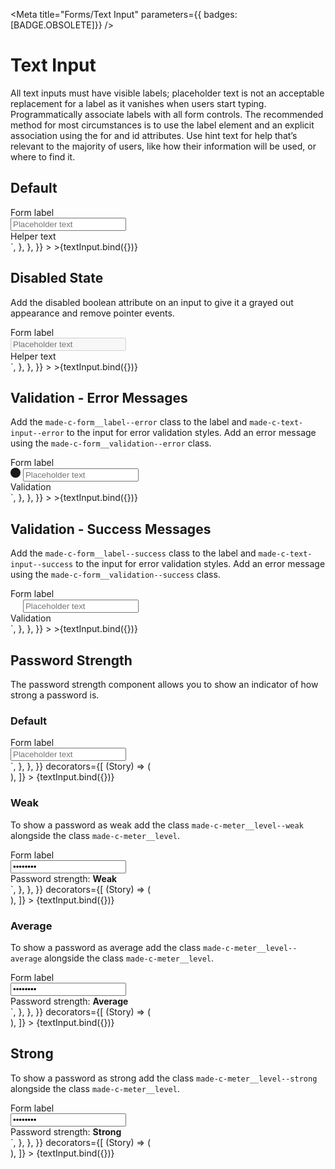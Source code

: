 
<Meta
  title="Forms/Text Input"
  parameters={{ badges: [BADGE.OBSOLETE]}}
/>


# Text Input

All text inputs must have visible labels; placeholder text is not an acceptable replacement for a label as it vanishes when users start typing. Programmatically associate labels with all form controls. The recommended method for most circumstances is to use the label element and an explicit association using the for and id attributes. Use hint text for help that’s relevant to the majority of users, like how their information will be used, or where to find it.

## Default

<Canvas>
  <Story
    name="Default"
    argTypes={{
      label: {
        name: "Label",
      },
      placeholder: {
        name: "Placeholder",
      },
      helperText: {
        name: "Helper Text",
      },
      validationText: {
        name: "Validation Text",
      },
      state: {
        name: "State",
        control: {
          type: "radio",
          options: ["default", "disabled", "error", "success"],
        },
      },
    }}
    args={{
      name: "default",
      label: "Form label",
      value: "",
      placeholder: "Placeholder text",
      helperText: "Helper text",
      validationText: "Validation",
      state: "default",
    }}
    parameters={{
      controls: {
        exclude: ["name", "value"],
      },
      docs: {
        source: {
          code: `
<div class="made-c-form__element">
  <label for="default" class="made-c-form__label">
    Form label
  </label>
  <div class="made-c-text-input__wrapper">
    <input type="text" id="default" name="default" class="made-c-text-input" placeholder="Placeholder text" />
  </div>
  <div class="made-c-form__hint">Helper text</div>
</div>`,
        },
      },
    }}
  >
    >{textInput.bind({})}
  </Story>
</Canvas>

## Disabled State

Add the disabled boolean attribute on an input to give it a grayed out appearance and remove pointer events.

<Canvas>
  <Story
    name="Disabled State"
    argTypes={{
      label: {
        name: "Label",
      },
      placeholder: {
        name: "Placeholder",
      },
      helperText: {
        name: "Helper Text",
      },
      validationText: {
        name: "Validation Text",
      },
      state: {
        name: "State",
        control: {
          type: "radio",
          options: ["default", "disabled", "error", "success"],
        },
      },
    }}
    args={{
      name: "disabled-state",
      label: "Form label",
      value: "",
      placeholder: "Placeholder text",
      helperText: "Helper text",
      validationText: "Validation",
      state: "disabled",
    }}
    parameters={{
      controls: {
        exclude: ["name", "value"],
      },
      docs: {
        source: {
          code: `
<div class="made-c-form__element">
  <label for="disabled-state" class="made-c-form__label">
    Form label
  </label>
  <div class="made-c-text-input__wrapper">
    <input type="text" id="exampleFormElementInput2" name="disabled-state" class="made-c-text-input" placeholder="Placeholder text" aria-disabled="true" disabled/>
  </div>
  <div class="made-c-form__hint">Helper text</div>
</div>`,
        },
      },
    }}
  >
    >{textInput.bind({})}
  </Story>
</Canvas>

## Validation - Error Messages

Add the `made-c-form__label--error` class to the label and `made-c-text-input--error` to the input for error validation styles.
Add an error message using the `made-c-form__validation--error` class.

<Canvas>
  <Story
    name="Error State"
    argTypes={{
      label: {
        name: "Label",
      },
      placeholder: {
        name: "Placeholder",
      },
      helperText: {
        name: "Helper Text",
      },
      validationText: {
        name: "Validation Text",
      },
      state: {
        name: "State",
        control: {
          type: "radio",
          options: ["default", "disabled", "error", "success"],
        },
      },
    }}
    args={{
      name: "error-state",
      label: "Form label",
      value: "",
      placeholder: "Placeholder text",
      helperText: "Helper text",
      validationText: "Validation",
      state: "error",
    }}
    parameters={{
      controls: {
        exclude: ["name", "value"],
      },
      docs: {
        source: {
          code: `
<div class="made-c-form__element">
  <label for="error-state" class="made-c-form__label made-c-form__label--error">
    Form label
  </label>
  <div class="made-c-text-input__wrapper">
    <svg class="made-c-text-input__icon" width="16" height="16" viewBox="0 0 16 16">
      <title>information icon</title>
      <g fill="currentColor" fill-rule="evenodd">
        <circle fill="var(--made-color-feedback-background-error)" cx="8" cy="8" r="8" />
        <path d="M8.497 13H7.388V6.182h1.109V13zM7.942 3c.109 0 .211.02.307.058a.72.72 0 01.248.162.82.82 0 01.166.244.723.723 0 01.063.3c0 .11-.021.21-.063.302a.748.748 0 01-.414.396.818.818 0 01-.307.057.762.762 0 01-.554-.216.723.723 0 01-.221-.54A.756.756 0 017.943 3z" fill="var(--made-color-feedback-text-on-error)" />
      </g>
    </svg>
    <input type="text" id="error-state" name="error" class="made-c-text-input made-c-text-input--error" placeholder="Placeholder text"/>
  </div>
  <div class="made-c-form__validation--error">Validation</div>
</div>`,
        },
      },
    }}
  >
    >{textInput.bind({})}
  </Story>
</Canvas>

## Validation - Success Messages

Add the `made-c-form__label--success` class to the label and `made-c-text-input--success` to the input for error validation styles.
Add an error message using the `made-c-form__validation--success` class.

<Canvas>
  <Story
    name="Success State"
    argTypes={{
      label: {
        name: "Label",
      },
      placeholder: {
        name: "Placeholder",
      },
      helperText: {
        name: "Helper Text",
      },
      validationText: {
        name: "Validation Text",
      },
      state: {
        name: "State",
        control: {
          type: "radio",
          options: ["default", "disabled", "error", "success"],
        },
      },
    }}
    args={{
      name: "success-state",
      label: "Form label",
      value: "",
      placeholder: "Placeholder text",
      helperText: "Helper text",
      validationText: "Validation",
      state: "success",
    }}
    parameters={{
      controls: {
        exclude: ["name", "value"],
      },
      docs: {
        source: {
          code: `
<div class="made-c-form__element">
  <label for="success-state" class="made-c-form__label">
    Form label
  </label>
  <div class="made-c-text-input__wrapper">
    <svg width="16" height="16" viewBox="0 0 16 16" class="made-c-text-area__icon">
      <title>Success</title>
      <g fill="none" fill-rule="evenodd">
        <path d="M8 0a8 8 0 00-8 8 8 8 0 008 8 8 8 0 008-8 8 8 0 00-8-8z" fill="var(--made-color-feedback-background-success)" />
        <path d="M6.178 10.265l-2.37-2.37-.808.8 3.178 3.179L13 5.052l-.802-.802z" fill="var(--made-color-feedback-text-on-success)" />
      </g>
    </svg>
    <input type="text" id="success-state" name="success" class="made-c-text-input made-c-text-input--success" placeholder="Placeholder text"/>
  </div>
  <div class="made-c-form__validation--success">Validation</div>
</div>`,
        },
      },
    }}
  >
    >{textInput.bind({})}
  </Story>
</Canvas>

## Password Strength

The password strength component allows you to show an indicator of how strong a password is.

### Default

<Canvas>
  <Story
    name="Password Strength"
    argTypes={{
      label: {
        name: "Label",
      },
      placeholder: {
        name: "Placeholder",
      },
      passwordStrength: {
        name: "Password Strength",
        control: {
          type: "radio",
          options: ["default", "weak", "average", "strong"],
        },
      },
    }}
    args={{
      name: "password",
      label: "Form label",
      value: "password",
      placeholder: "Placeholder text",
      state: "password",
      passwordStrength: "default",
    }}
    parameters={{
      controls: {
        exclude: ["name", "value", "state", "validationText", "helperText"],
      },
      docs: {
        source: {
          code: `
<div class="made-c-form__element">
  <label for="password" class="made-c-form__label">
    Form label
  </label>
  <div class="made-c-text-input__wrapper">
    <input
      type="password"
      id="password"
      name="password"
      class="made-c-text-input"
      placeholder="Placeholder text"
    />
  </div>
  <div class="made-c-meter">
    <div class="made-c-meter__level"></div>
  </div>
	<div class="made-c-form__hint"></div>
</div>`,
        },
      },
    }}
    decorators={[
      (Story) => (
        <div style={{ height: "6rem" }}>
          <Story />
        </div>
      ),
    ]}
  >
    {textInput.bind({})}
  </Story>
</Canvas>

### Weak

To show a password as weak add the class `made-c-meter__level--weak` alongside the class `made-c-meter__level`.

<Canvas>
  <Story
    name="Password Strength: Weak"
    argTypes={{
      label: {
        name: "Label",
      },
      placeholder: {
        name: "Placeholder",
      },
      passwordStrength: {
        name: "Password Strength",
        control: {
          type: "radio",
          options: ["default", "weak", "average", "strong"],
        },
      },
    }}
    args={{
      name: "password",
      label: "Form label",
      value: "password",
      placeholder: "Placeholder text",
      state: "password",
      passwordStrength: "weak",
    }}
    parameters={{
      controls: {
        exclude: ["name", "value", "state", "validationText", "helperText"],
      },
      docs: {
        source: {
          code: `
<div class="made-c-form__element">
  <label for="password" class="made-c-form__label">
    Form label
  </label>
  <div class="made-c-text-input__wrapper">
    <input type="password" id="password" name="password" value="password" class="made-c-text-input" placeholder="Placeholder text" />
  </div>
  <div class="made-c-meter">
    <div class="made-c-meter__level made-c-meter__level--weak"></div>
  </div>
  <div class="made-c-form__hint">
    Password strength: <strong>Weak</strong>
  </div>
</div>`,
        },
      },
    }}
    decorators={[
      (Story) => (
        <div style={{ height: "6rem" }}>
          <Story />
        </div>
      ),
    ]}
  >
    {textInput.bind({})}
  </Story>
</Canvas>

### Average

To show a password as average add the class `made-c-meter__level--average` alongside the class `made-c-meter__level`.

<Canvas>
  <Story
    name="Password Strength: Average"
    argTypes={{
      label: {
        name: "Label",
      },
      placeholder: {
        name: "Placeholder",
      },
      passwordStrength: {
        name: "Password Strength",
        control: {
          type: "radio",
          options: ["default", "weak", "average", "strong"],
        },
      },
    }}
    args={{
      name: "password",
      label: "Form label",
      value: "password",
      placeholder: "Placeholder text",
      state: "password",
      passwordStrength: "average",
    }}
    parameters={{
      controls: {
        exclude: ["name", "value", "state", "validationText", "helperText"],
      },
      docs: {
        source: {
          code: `
<div class="made-c-form__element">
	<label for="default" class="made-c-form__label">
		Form label
	</label>
	<div class="made-c-text-input__wrapper">
		<input type="password" id="default" name="default" value="password" class="made-c-text-input" placeholder="Placeholder text" />
	</div>
	<div class="made-c-meter">
		<div class="made-c-meter__level made-c-meter__level--average"></div>
	</div>
	<div class="made-c-form__hint">
		Password strength: <strong>Average</strong>
	</div>
</div>`,
        },
      },
    }}
    decorators={[
      (Story) => (
        <div style={{ height: "6rem" }}>
          <Story />
        </div>
      ),
    ]}
  >
    {textInput.bind({})}
  </Story>
</Canvas>

## Strong

To show a password as strong add the class `made-c-meter__level--strong` alongside the class `made-c-meter__level`.

<Canvas>
  <Story
    name="Password Strength: Strong"
    argTypes={{
      label: {
        name: "Label",
      },
      placeholder: {
        name: "Placeholder",
      },
      passwordStrength: {
        name: "Password Strength",
        control: {
          type: "radio",
          options: ["default", "weak", "average", "strong"],
        },
      },
    }}
    args={{
      name: "password",
      label: "Form label",
      value: "password",
      placeholder: "Placeholder text",
      state: "password",
      passwordStrength: "strong",
    }}
    parameters={{
      controls: {
        exclude: ["name", "value", "state", "validationText", "helperText"],
      },
      docs: {
        source: {
          code: `
<div class="made-c-form__element">
	<label for="default" class="made-c-form__label">
		Form label
	</label>
	<div class="made-c-text-input__wrapper">
		<input type="password" id="default" name="default" value="password" class="made-c-text-input" placeholder="Placeholder text" />
	</div>
	<div class="made-c-meter">
		<div class="made-c-meter__level made-c-meter__level--strong"></div>
	</div>
	<div class="made-c-form__hint">
		Password strength: <strong>Strong</strong>
	</div>
</div>`,
        },
      },
    }}
    decorators={[
      (Story) => (
        <div style={{ height: "6rem" }}>
          <Story />
        </div>
      ),
    ]}
  >
    {textInput.bind({})}
  </Story>
</Canvas>
